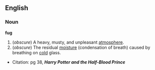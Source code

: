 ==English==
===Noun===
'''fug'''
#(''obscure'') A heavy, musty, and unpleasant [[atmosphere]].
#(''obscure'') The residual [[moisture]] (condensation of breath) caused by breathing on [[cold]] glass.

*Citation: pg 38, '''''Harry Potter and the Half-Blood Prince'''''